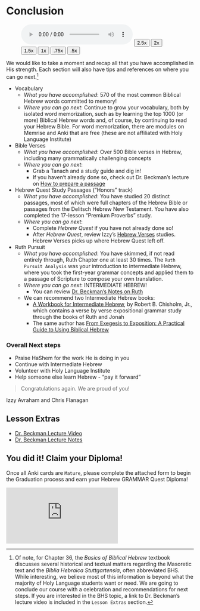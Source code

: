 # Conclusion {-}

::: {.infobox .sound}
<figure><audio id="myAudio" controls controlsList="nodownload" src="./images/36.intro.m4a">
Your browser does not support the <code>audio</code> element.</audio>
<button onclick="setPlaySpeed25()" type="button">2.5x</button> <button onclick="setPlaySpeed2()" type="button">2x</button> <button onclick="setPlaySpeed15()" type="button">1.5x</button> <button onclick="setPlaySpeed1()" type="button">1x</button> <button onclick="setPlaySpeed075()" type="button">.75x</button> <button onclick="setPlaySpeed05()" type="button">.5x</button> 
<script>
var x = document.getElementById("myAudio");
function setPlaySpeed05() { x.playbackRate = 0.5; x.play();}
function setPlaySpeed075() {x.playbackRate = 0.75; x.play();} 
function setPlaySpeed1() {x.playbackRate = 1; x.play();}
function setPlaySpeed15() {x.playbackRate = 1.5; x.play();} 
function setPlaySpeed2() {x.playbackRate = 2; x.play();} 
function setPlaySpeed25() {x.playbackRate = 2.5;x.play();} 
</script> </figure>
:::

We would like to take a moment and recap all that you have accomplished in His strength.  Each section will also have tips and references on where you can go next.^[Of note, for Chapter 36, the _Basics of Biblical Hebrew_ textbook discusses several historical and textual matters regarding the Masoretic text and the _Biblia Hebraica Stuttgartensia_, often abbreviated BHS. While interesting, we believe most of this information is beyond what the majority of Holy Language students want or need. We are going to conclude our course with a celebration and recommendations for next steps. If you are interested in the BHS topic, a link to Dr. Beckman's lecture video is included in the `Lesson Extras` section.]

* Vocabulary
    * _What you have accomplished_: 570 of the most common Biblical Hebrew words committed to memory!
    * _Where you can go next_: Continue to grow your vocabulary, both by isolated word memorization, such as by learning the top 1000 (or more) Biblical Hebrew words and, of course, by continuing to read your Hebrew Bible.  For word memorization, there are modules on Memrise and Anki that are free (these are not affiliated with Holy Language Institute)
* Bible Verses
    * _What you have accomplished_: Over 500 Bible verses in Hebrew, including many grammatically challenging concepts
    * _Where you can go next_: 
        * Grab a Tanach and a study guide and dig in!
        * If you haven't already done so, check out Dr. Beckman's lecture on [How to prepare a passage](https://www.youtube.com/watch?v=5v8KvmEtZy0&t=2918s){target="_blank"}
* Hebrew Quest Study Passages ("Honors" track)
    * _What you have accomplished_: You have studied 20 distinct passages, most of which were full chapters of the Hebrew Bible or passages from the Delitsch Hebrew New Testament.  You have also completed the 17-lesson "Premium Proverbs" study.
    * _Where you can go next_:
        * Complete _Hebrew Quest_ if you have not already done so!
        * After _Hebrew Quest_, review Izzy's [Hebrew Verses](https://holylanguage.com/verses.html) studies.  Hebrew Verses picks up where Hebrew Quest left off.
* Ruth Pursuit
    * _What you have accomplished_: You have skimmed, if not read entirely through, Ruth Chapter one at least 30 times.  The `Ruth Pursuit Analysis` was your introduction to intermediate Hebrew, where you took the first-year grammar concepts and applied them to a passage of Scripture to compose your own translation.
    * _Where you can go next_: INTERMEDIATE HEBREW!
        * You can review [Dr. Beckman's Notes on Ruth](./images/00_Ruth_notes.pdf){target="_blank"}
    * We can recommend two Intermediate Hebrew books:
        * [A Workbook for Intermediate Hebrew](https://www.amazon.com/gp/product/0825423902/&tag=holylanginst-20){target="_blank"}, by Robert B. Chisholm, Jr., which contains a verse by verse expositional grammar study through the books of Ruth and Jonah
        * The same author has [From Exegesis to Exposition: A Practical Guide to Using Biblical Hebrew](https://www.amazon.com/gp/product/B009UOG4N4/&tag=holylanginst-20){target="_blank"}


### Overall Next steps {-}

* Praise HaShem for the work He is doing in you
* Continue with Intermediate Hebrew
* Volunteer with Holy Language Institute
* Help someone else learn Hebrew - "pay it forward"

>Congratulations again.  We are proud of you!

Izzy Avraham and Chris Flanagan


## Lesson Extras {-}

* [Dr. Beckman Lecture Video](http://youtu.be/5v8KvmEtZy0){target=“_blank”}
* [Dr. Beckman Lecture Notes](https://hebrewsyntax.org/bbh2new/36_overheads_bw4.pdf){target=“_blank”}

## You did it!  Claim your Diploma! {-}

Once all Anki cards are `Mature`, please complete the attached form to begin the Graduation process and earn your Hebrew GRAMMAR Quest Diploma!      

<div class="containerLet">
<iframe class ="responsive-iframe" src="https://forms.gle/eyX82mzkCjoh9oM56" frameborder="0"></iframe>
</div>
